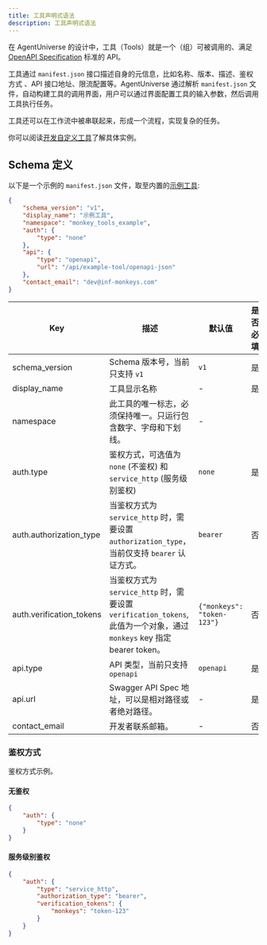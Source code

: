 ```yaml
---
title: 工具声明式语法
description: 工具声明式语法
---
```


在 AgentUniverse 的设计中，工具（Tools）就是一个（组）可被调用的、满足 [OpenAPI Specification](https://swagger.io/specification/) 标准的 API。

工具通过 `manifest.json` 接口描述自身的元信息，比如名称、版本、描述、鉴权方式 、API 接口地址、限流配置等。AgentUniverse 通过解析 `manifest.json` 文件，自动构建工具的调用界面，用户可以通过界面配置工具的输入参数，然后调用工具执行任务。

工具还可以在工作流中被串联起来，形成一个流程，实现复杂的任务。

你可以阅读[开发自定义工具](/docs/zh-cn/tools/build-custom-tools)了解具体实例。

## Schema 定义

以下是一个示例的 `manifest.json` 文件，取至内置的[示例工具](https://github.com/inf-monkeys/monkeys/blob/main/src/modules/tools/example/example.controller.ts):

```json
{
	"schema_version": "v1",
	"display_name": "示例工具",
	"namespace": "monkey_tools_example",
	"auth": {
		"type": "none"
	},
	"api": {
		"type": "openapi",
		"url": "/api/example-tool/openapi-json"
	},
	"contact_email": "dev@inf-monkeys.com"
}
```

| Key                      | 描述                                                                                          | 默认值   | 是否必填 |
| ------------------------ | --------------------------------------------------------------------------------------------- | -------- | -------- |
| schema_version           | Schema 版本号，当前只支持 `v1`                                                                | `v1`     | 是       |
| display_name             | 工具显示名称                                                                                  | -        | 是       |
| namespace                | 此工具的唯一标志，必须保持唯一。只运行包含数字、字母和下划线。                                | -        |          | 是  |
| auth.type                | 鉴权方式，可选值为 `none` (不鉴权) 和 `service_http` (服务级别鉴权)                           | `none`   | 是       |
| auth.authorization_type  | 当鉴权方式为 `service_http` 时，需要设置 `authorization_type`，当前仅支持 `bearer` 认证方式。 | `bearer` | 否       |
| auth.verification_tokens | 当鉴权方式为 `service_http` 时，需要设置 `verification_tokens`, 此值为一个对象，通过 `monkeys` key 指定    bearer token。 |    `{"monkeys": "token-123"}`      | 否       |
| api.type    | API 类型，当前只支持 `openapi`                                                                   |    `openapi`      | 是       |
| api.url    | Swagger API Spec 地址，可以是相对路径或者绝对路径。                                                                   |    -      | 是       |
| contact_email    | 开发者联系邮箱。                                                                 |    -      | 否       |

### 鉴权方式

鉴权方式示例。

#### 无鉴权

```json
{
    "auth": {
        "type": "none"
    }
}
```

#### 服务级别鉴权

```json
{
    "auth": {
        "type": "service_http",
        "authorization_type": "bearer",
        "verification_tokens": {
            "monkeys": "token-123"
        }
    }
}
```

